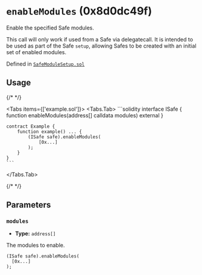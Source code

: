 



# `enableModules` (0x8d0dc49f)



Enable the specified Safe modules.

This call will only work if used from a Safe via delegatecall. It is intended to be used as part of the
Safe `setup`, allowing Safes to be created with an initial set of enabled modules.




Defined in [`SafeModuleSetup.sol`](https://github.com/safe-global/safe-modules/tree/4337/v0.3.0-1/modules/4337/contracts/SafeModuleSetup.sol#L21)


## Usage

{/* <!-- vale off --> */}

<Tabs items={['example.sol']}>
  <Tabs.Tab>
    ```solidity
    interface ISafe {
        function enableModules(address[] calldata modules) external
    }

    contract Example {
        function example() ... {
            (ISafe safe).enableModules(
                [0x...]
            );
        }
    }
    ```
  </Tabs.Tab>
</Tabs>

{/* <!-- vale on --> */}



## Parameters

### `modules`

  - **Type:** `address[]`

  The modules to enable.

  ```solidity focus=2
  (ISafe safe).enableModules(
    [0x...]
  );
  ```





